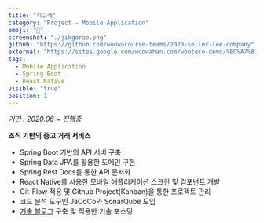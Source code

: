 ```yaml
---
title: "직고래"
category: "Project - Mobile Application"
emoji: "📱"
screenshot: "./jikgorae.png"
github: "https://github.com/woowacourse-teams/2020-seller-lee-company"
external: "https://sites.google.com/woowahan.com/wooteco-demo/%EC%A7%81%EA%B3%A0%EB%9E%98"
tags:
  - Mobile Application
  - Spring Boot
  - React Native
visible: "true"
position: 1
---
```



*기간 : 2020.06 ~ 진행중*

**조직 기반의 중고 거래 서비스**

- Spring Boot 기반의 API 서버 구축
- Spring Data JPA를 활용한 도메인 구현
- Spring Rest Docs를 통한 API 문서화
- React Native를 사용한 모바일 애플리케이션 스크린 및 컴포넌트 개발
- Git-Flow 적용 및 Github Project(Kanban)을 통한 프로젝트 관리
- 코드 분석 도구인 JaCoCo와 SonarQube 도입
- <a href="https://seller-lee.github.io/" target="_blank" rel="nofollow noopener noreferrer" aria-label="External Link"><Underlining color={Theme.colors.tertiary} hoverColor={Theme.colors.secondary}>기술 블로그</Underlining></a> 구축 및 적용한 기술 포스팅
